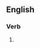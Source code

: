 {{also|auscultâtes}}

==English==

===Verb===
{{head|en|verb form}}

# {{en-third-person singular of|auscultate}}